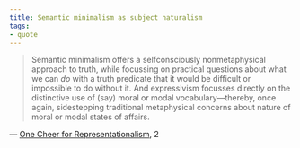 ```yaml
---
title: Semantic minimalism as subject naturalism
tags:
- quote
---
```


> Semantic minimalism offers a selfconsciously nonmetaphysical approach to truth, while focussing on practical questions about what we can *do* with a truth predicate that it would be difficult or impossible to do without it. And expressivism focusses directly on the distinctive use of (say) moral or modal vocabulary—thereby, once again, sidestepping traditional metaphysical concerns about nature of moral or modal states of affairs.

— [One Cheer for Representationalism](/docs/phil/works/One Cheer for Representationalism.html), 2